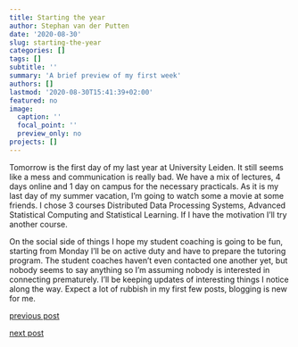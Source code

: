 ```yaml
---
title: Starting the year
author: Stephan van der Putten
date: '2020-08-30'
slug: starting-the-year
categories: []
tags: []
subtitle: ''
summary: 'A brief preview of my first week'
authors: []
lastmod: '2020-08-30T15:41:39+02:00'
featured: no
image:
  caption: ''
  focal_point: ''
  preview_only: no
projects: []
---
```



Tomorrow is the first day of my last year at University Leiden. It still seems like a mess and communication is really bad. We have a mix of lectures, 4 days online and 1 day on campus for the necessary practicals. 
As it is my last day of my summer vacation, I'm going to watch some a movie at some friends. I chose 3 courses Distributed Data Processing Systems, Advanced Statistical Computing and Statistical Learning. If I have the motivation I'll try another course.

On the social side of things I hope my student coaching is going to be fun, starting from Monday I'll be on active duty and have to prepare the tutoring program. The student coaches haven't even contacted one another yet, but nobody seems to say anything so I'm assuming nobody is interested in connecting prematurely.
I'll be keeping updates of interesting things I notice along the way. Expect a lot of rubbish in my first few posts, blogging is new for me.

[previous post](/2020/08/27/hello-world/)

[next post]()
